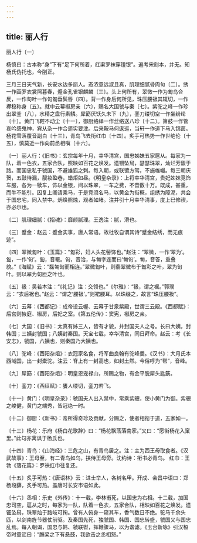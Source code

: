 ```yaml
---
---
---
```

title: 丽人行
---



丽人行〔一〕

杨慎曰：古本称“身”下有“足下何所着，红渠罗袜穿镫银”。遍考宋刻本，并无。知杨氏伪托也，今削正。


三月三日天气新，长安水边多丽人。态浓意远淑且真，肌理细腻骨肉匀〔二〕。绣一作画罗衣裳照暮春，蹙金孔雀银麒麟〔三〕。头上何所有，翠微一作为㔩乌合反，一作匌叶一作匌㔩垂鬓唇〔四〕。背一作身后何所见，珠压腰衱其辄切，一作襻稳称身〔五〕。就中云幕椒房亲〔六〕，赐名大国虢与秦〔七〕。紫驼之峰一作珍出翠釜〔八〕，水精之盘行素鳞。犀筯厌饫久未下〔九〕，銮刀缕切空一作坐纷纶〔十〕。黄门飞鞚不动尘〔十一〕，御厨络绎一作丝络送八珍〔十二〕。箫鼓一作管哀吟感鬼神，宾从杂一作合遝实要津。后来鞍马何逡巡，当轩一作道下马入锦茵。杨花雪落覆音副白〔十三〕，青鸟飞去衔红巾〔十四〕。炙手可热势一作世绝伦〔十五〕，慎莫近一作向前丞相嗔〔十六〕。

〔一〕丽人行：《旧书》：玄宗每年十月，幸华清宫，国忠姊妹五家扈从。每家为一队，着一色衣，五家合队，照映如百花之焕发。遗钿坠舃，瑟瑟珠翠，灿烂芳馥于路。而国忠私于虢国，不避雄狐之刺。每入朝，或联镳方驾，不施帷幔。每三朝庆贺，五鼓待漏，靓妆盈巷，蜡炬如昼。《明皇杂录》：上将幸华清宫，贵妃姊妹竞饰车服，各为一犊车，饰以金银，间以珠翠，一车之费，不啻数十万。既成，甚重，而牛不能引。因复上阁请乘马，于是竞须名马，以黄金为衔橛，组绣为障泥，共会于国忠宅，同入禁中。炳焕照烛，观者如堵。注并引十月幸华清事，度上巳修禊，亦必尔也。

〔二〕肌理细腻：《招魂》：靡颜腻理。王逸注：腻，滑也。

〔三〕蹙金：赵云：蹙金实事，唐人常语。故杜牧自谓其诗“蹙金结绣，而无痕迹”。

〔四〕翠微㔩叶：《玉篇》：“㔩彩，妇人头花髻饰也。”赵注：“翠微，一作‘翠为’。㔩，一作‘匌’。㔩，音罨。匌，音洽，与匒字连而曰‘匒匌’。匒，音答，重叠貌。”《海赋》云：“磊匒匌而相连。”翠微㔩叶，则翡翠微布于㔩彩之叶，翠为匌叶。则以翠为匌匝之叶也。

〔五〕衱：吴若本注：“《礼记》注：交领也。”《尔雅》：“衱，谓之裾。”郭璞云：“衣后裾也。”赵云：“谓之‘腰衱’。”则裙腰耳。以珠缀之，故言“珠压腰衱”。

〔六〕云幕：《西都记》：成帝设云幄、云幕于甘泉紫殿，世谓三云殿。《西都赋》：后宫则掖庭、椒房，后妃之室。《第五伦传》：窦宪，椒房之亲。

〔七〕大国：《旧书》：太真有姊三人，皆有才貌，并封国夫人之号。长曰大姨，封韩国；三姨封虢国；八姨封秦国。天宝七载，幸华清宫，同日拜命。赵云：考《长安志》，虢国，八姨也，则秦国乃大姨也。

〔八〕驼峰：《酉阳杂俎》：衣冠家名食，将军曲良翰有驼峰羹。《汉书》：大月氏本西域国，出一封橐驼。注云：脊上有一封高也，如封土然。今俗呼为“帮”，音峰。

〔九〕犀筯：《酉阳杂俎》：明皇恩宠禄山，所赐之物，有金平脱犀头匙筯。

〔十〕銮刀：《西征赋》：饔人缕切，銮刀若飞。

〔十一〕黄门：《明皇杂录》：虢国夫人出入禁中，常乘紫骢，使小黄门为御。紫骢之峻健，黄门之端秀，皆冠绝一时。

〔十二〕御厨：《新书》：帝所得奇珍及贡献，分赐之，使者相衔于道，五家如一。

〔十三〕杨花：乐府《杨白花歌辞》曰：“杨花飘荡落南家。”又曰：“愿衔杨花入窠里。”此句亦寓讽于杨氏也。

〔十四〕青鸟：《山海经》：三危之山，有青鸟居之。注：主为西王母取食者。《汉武故事》：王母至，有二青鸟如乌，挟侍王母旁。沈约诗：衔书必青鸟。 红巾：王勃《落花篇》：罗袂红巾往复还。

〔十五〕炙手可热：《唐语林》云：进士举人，各树名甲。开成、会昌中语曰：郑杨段薛，炙手可热。盖唐时长安市语如此。

〔十六〕丞相：乐史《外传》：十一载，李林甫死，以国忠为右相。十二载，加国忠司空，扈从之时，每家为一队，队着一色衣，五家合队，相映如百花之焕发。遗钿坠舄，珠翠灿于路岐可掬。曾有人俯身一窥其车，香气数日不绝。驼马千余头匹，以剑南旌节器仗前驱。及秦国先死，独虢国、韩国、国忠转盛，虢国又与国忠乱焉。每入朝谒，国忠与韩、虢联辔，挥鞭骤马，以为谐谑。《玉台新咏》引汉桓帝时童谣曰：“膴梁之下有悬鼓，我欲击之丞相怒。”